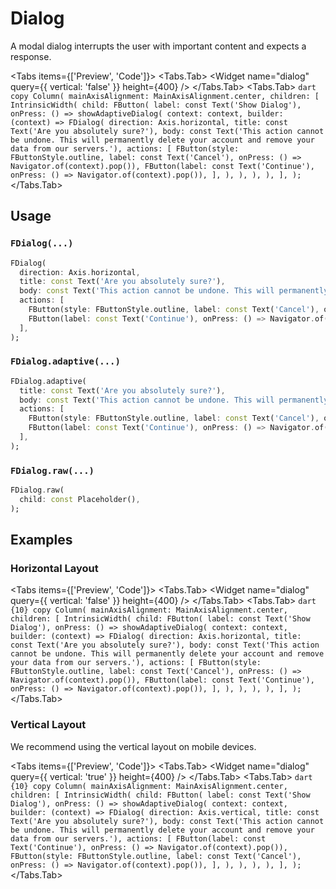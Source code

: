 
# Dialog

A modal dialog interrupts the user with important content and expects a response.

<LinkBadgeGroup>
  <LinkBadge label="API Reference" href="https://pub.dev/documentation/forui/latest/forui.widgets.dialog" />
</LinkBadgeGroup>

<Tabs items={['Preview', 'Code']}>
  <Tabs.Tab>
    <Widget name="dialog" query={{ vertical: 'false' }} height={400} />
  </Tabs.Tab>
  <Tabs.Tab>
    ```dart copy Column( mainAxisAlignment: MainAxisAlignment.center, children: [ IntrinsicWidth( child: FButton( label:
    const Text('Show Dialog'), onPress: () => showAdaptiveDialog( context: context, builder: (context) => FDialog(
    direction: Axis.horizontal, title: const Text('Are you absolutely sure?'), body: const Text('This action cannot be
    undone. This will permanently delete your account and remove your data from our servers.'), actions: [
    FButton(style: FButtonStyle.outline, label: const Text('Cancel'), onPress: () => Navigator.of(context).pop()),
    FButton(label: const Text('Continue'), onPress: () => Navigator.of(context).pop()), ], ), ), ), ), ], ); ```
  </Tabs.Tab>
</Tabs>

## Usage

### `FDialog(...)`

```dart copy
FDialog(
  direction: Axis.horizontal,
  title: const Text('Are you absolutely sure?'),
  body: const Text('This action cannot be undone. This will permanently delete your account and remove your data from our servers.'),
  actions: [
    FButton(style: FButtonStyle.outline, label: const Text('Cancel'), onPress: () => Navigator.of(context).pop()),
    FButton(label: const Text('Continue'), onPress: () => Navigator.of(context).pop()),
  ],
);
```

### `FDialog.adaptive(...)`

```dart copy
FDialog.adaptive(
  title: const Text('Are you absolutely sure?'),
  body: const Text('This action cannot be undone. This will permanently delete your account and remove your data from our servers.'),
  actions: [
    FButton(style: FButtonStyle.outline, label: const Text('Cancel'), onPress: () => Navigator.of(context).pop()),
    FButton(label: const Text('Continue'), onPress: () => Navigator.of(context).pop()),
  ],
);
```

### `FDialog.raw(...)`

```dart copy
FDialog.raw(
  child: const Placeholder(),
);
```

## Examples

### Horizontal Layout

<Tabs items={['Preview', 'Code']}>
  <Tabs.Tab>
    <Widget name="dialog" query={{ vertical: 'false' }} height={400} />
  </Tabs.Tab>
  <Tabs.Tab>
    ```dart {10} copy Column( mainAxisAlignment: MainAxisAlignment.center, children: [ IntrinsicWidth( child: FButton(
    label: const Text('Show Dialog'), onPress: () => showAdaptiveDialog( context: context, builder: (context) =>
    FDialog( direction: Axis.horizontal, title: const Text('Are you absolutely sure?'), body: const Text('This action
    cannot be undone. This will permanently delete your account and remove your data from our servers.'), actions: [
    FButton(style: FButtonStyle.outline, label: const Text('Cancel'), onPress: () => Navigator.of(context).pop()),
    FButton(label: const Text('Continue'), onPress: () => Navigator.of(context).pop()), ], ), ), ), ), ], ); ```
  </Tabs.Tab>
</Tabs>

### Vertical Layout

We recommend using the vertical layout on mobile devices.

<Tabs items={['Preview', 'Code']}>
  <Tabs.Tab>
    <Widget name="dialog" query={{ vertical: 'true' }} height={400} />
  </Tabs.Tab>
  <Tabs.Tab>
    ```dart {10} copy Column( mainAxisAlignment: MainAxisAlignment.center, children: [ IntrinsicWidth( child: FButton(
    label: const Text('Show Dialog'), onPress: () => showAdaptiveDialog( context: context, builder: (context) =>
    FDialog( direction: Axis.vertical, title: const Text('Are you absolutely sure?'), body: const Text('This action
    cannot be undone. This will permanently delete your account and remove your data from our servers.'), actions: [
    FButton(label: const Text('Continue'), onPress: () => Navigator.of(context).pop()), FButton(style:
    FButtonStyle.outline, label: const Text('Cancel'), onPress: () => Navigator.of(context).pop()), ], ), ), ), ), ], );
    ```
  </Tabs.Tab>
</Tabs>
